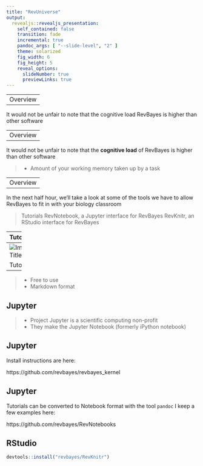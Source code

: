 ```yaml
---
title: "RevUniverse"
output:
  revealjs::revealjs_presentation:
    self_contained: false
    transition: fade
    incremental: true
    pandoc_args: [ "--slide-level", "2" ]
    theme: solarized
    fig_width: 6
    fig_height: 5
    reveal_options:
      slideNumber: true
      previewLinks: true
---
```

  
---  
  Overview
----

It would not be unfair to note that the cognitive load RevBayes is higher than other software

---  
  Overview
----

It would not be unfair to note that the **cognitive load** of RevBayes is higher than other software 

> - Amount of your working memory taken up by a task

---  
  Overview
----

In the next half hour, we'll take a look at some of the tools we have to allow RevBayes to fit in with your biology classroom 

> Tutorials
> RevNotebook, a Jupyter interface for RevBayes
> RevKnitr, an RStudio interface for RevBayes

---
Tutorials
-----
![Image Title](images/RB_tutorial.png)


Tutorials
-----

> - Free to use
> - Markdown format 


Jupyter
------

> - Project Jupyter is a scientific computing non-profit 
> - They make the Jupyter Notebook (formerly iPython notebook)

Jupyter
------

Install instructions are here:

https://github.com/revbayes/revbayes_kernel

Jupyter
------

Tutorials can be converted to Notebook format with the tool `pandoc`
I keep a few examples here:

https://github.com/revbayes/RevNotebooks

RStudio
-------

```r

devtools::install("revbayes/RevKnitr")
```

